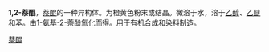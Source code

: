 {{chembox
|   NameEn = 1,2-Naphthoquinone
|   ImageFile = 1,2-naphthoquinone.svg
|   ImageSize = 200px
|   ImageName = 1,2-Naphthoquinone
|   OtherNames =  β-萘醌；邻萘醌
| Section1 = {{Chembox Identifiers
|   SMILES = O=C1c2ccccc2\C=C/C1=O
|   ChemSpiderID_Ref = {{chemspidercite|correct|chemspider}}
| ChemSpiderID = 10217
| PubChem = 10667
| KEGG_Ref = {{keggcite|correct|kegg}}
| KEGG = C14783
| InChI = 1/C10H6O2/c11-9-6-5-7-3-1-2-4-8(7)10(9)12/h1-6H
| InChIKey = KETQAJRQOHHATG-UHFFFAOYAZ
| ChEMBL_Ref = {{ebicite|correct|EBI}}
| ChEMBL = 52347
| StdInChI_Ref = {{stdinchicite|correct|chemspider}}
| StdInChI = 1S/C10H6O2/c11-9-6-5-7-3-1-2-4-8(7)10(9)12/h1-6H
| StdInChIKey_Ref = {{stdinchicite|correct|chemspider}}
| StdInChIKey = KETQAJRQOHHATG-UHFFFAOYSA-N
| CASNo_Ref = {{cascite|correct|CAS}}
| CASNo = 524-42-5
|   RTECS =  
  }}
| Section2 = {{Chembox Properties
|   Formula = C<sub>10</sub>H<sub>6</sub>O<sub>2</sub>
|   Density = 1.450 g/cm<sup>3</sup>
|   Appearance = 橙黄色粉末或晶体
|   MeltingPt = 125 °C (分解)
  }}
}}

'''1,2-萘醌'''，[[萘醌|萘醌]]的一种异构体。为橙黄色粉末或结晶。微溶于水，溶于[[乙醇|乙醇]]、[[乙醚|乙醚]]和[[苯|苯]]。由[[1-氨基-2-萘酚|1-氨基-2-萘酚]]氧化而得。用于有机合成和染料制造。

[[Category:萘醌|]]